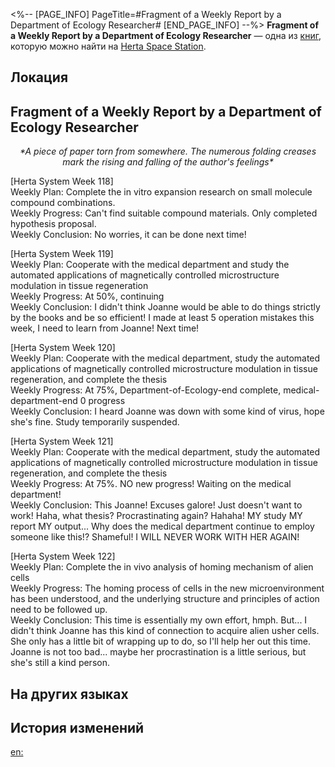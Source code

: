 <%-- [PAGE_INFO]
PageTitle=#Fragment of a Weekly Report by a Department of Ecology Researcher#
[END_PAGE_INFO] --%>
{{Дополнить}}
{{Книга Инфобокс
|id           = 143
|partIds      = 190294
|Название     = 
|Изображение  = Журнал с КСГ.png
|Мир          = Herta Space Station
|Томов        = 1
|Автор        = <!--нужно добавить-->
|Описание     = A piece of paper ripped out of a weekly report, which was written by a Department of Ecology researcher.
|Том1         = {{tx}}
|Источник1    = {{tx|Отсутствует источник}}
|Персонажи    = Herta
|Фракции      = 
}}
'''Fragment of a Weekly Report by a Department of Ecology Researcher''' — одна из [[Книги|книг]], которую можно найти на [[Herta Space Station]].

==Локация==
{{Отметка карты|<!--название карты-->|<!--id отметки-->}}

==Fragment of a Weekly Report by a Department of Ecology Researcher==
<div align="center">''*A piece of paper torn from somewhere. The numerous folding creases mark the rising and falling of the author's feelings*''</div>

[Herta System Week 118]<br />
Weekly Plan: Complete the in vitro expansion research on small molecule compound combinations.<br />
Weekly Progress: Can't find suitable compound materials. Only completed hypothesis proposal.<br />
Weekly Conclusion: No worries, it can be done next time!

[Herta System Week 119]<br />
Weekly Plan: Cooperate with the medical department and study the automated applications of magnetically controlled microstructure modulation in tissue regeneration<br />
Weekly Progress: At 50%, continuing<br />
Weekly Conclusion: I didn't think Joanne would be able to do things strictly by the books and be so efficient! I made at least 5 operation mistakes this week, I need to learn from Joanne! Next time!

[Herta System Week 120]<br />
Weekly Plan: Cooperate with the medical department, study the automated applications of magnetically controlled microstructure modulation in tissue regeneration, and complete the thesis<br />
Weekly Progress: At 75%, Department-of-Ecology-end complete, medical-department-end 0 progress<br />
Weekly Conclusion: I heard Joanne was down with some kind of virus, hope she's fine. Study temporarily suspended.

[Herta System Week 121]<br />
Weekly Plan: Cooperate with the medical department, study the automated applications of magnetically controlled microstructure modulation in tissue regeneration, and complete the thesis<br />
Weekly Progress: At 75%. NO new progress! Waiting on the medical department! <br />Weekly Conclusion: This Joanne! Excuses galore! Just doesn't want to work! Haha, what thesis? Procrastinating again? Hahaha! MY study MY report MY output... Why does the medical department continue to employ someone like this!? Shameful! I WILL NEVER WORK WITH HER AGAIN!

[Herta System Week 122]<br />
Weekly Plan: Complete the in vivo analysis of homing mechanism of alien cells<br />
Weekly Progress: The homing process of cells in the new microenvironment has been understood, and the underlying structure and principles of action need to be followed up.<br />
Weekly Conclusion: This time is essentially my own effort, hmph. But... I didn't think Joanne has this kind of connection to acquire alien usher cells. She only has a little bit of wrapping up to do, so I'll help her out this time. Joanne is not too bad... maybe her procrastination is a little serious, but she's still a kind person.

==На других языках==
{{На других языках
|en   = Fragment of a Weekly Report by a Department of Ecology Researcher
|zhs  = 某位界种科科员的周记残页
|zht  = 某位界種科組員的週記殘頁
|ja   = とある界種課スタッフの週報の一部
|ko   = 어떤 생태과 연구원의 주간 보고서 페이지
|es   = Fragmento de un reporte semanal de un investigador del Departamento de Ecología
|fr   = Fragment d'un rapport hebdomadaire effectué par un chercheur du Département de l'écologie
|ru   = Фрагмент еженедельного отчёта исследователя Отдела экологии
|th   = เศษหน้ารายงานประจำสัปดาห์ของนักวิจัยแผนกนิเวศวิทยา
|vi   = Trang Ghi Chép Chu Kỳ Của Nhà Nghiên Cứu Khoa Giống Loài Nào Đó
|de   = Auszug aus dem Wochenbericht eines Forschers der Abteilung für Ökologie
|id   = Sisa-sisa Laporan Mingguan oleh Peneliti Departemen Ekologi
|pt   = Trecho de Relatório Semanal por Um Pesquisador do Departamento de Ecologia
}}

==История изменений==
{{История изменений|3.5}}

[[en:]]